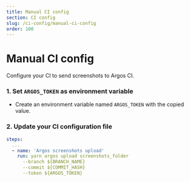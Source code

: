 ```yaml
---
title: Manual CI config
section: CI config
slug: /ci-config/manual-ci-config
order: 100
---
```


# Manual CI config

Configure your CI to send screenshots to Argos CI.

### 1. Set `ARGOS_TOKEN` as environment variable

- Create an environment variable named `ARGOS_TOKEN` with the copied value.

### 2. Update your CI configuration file

```yml
steps:
  ...
  - name: 'Argos screenshots upload'
    run: yarn argos upload screenshots_folder
      --branch ${BRANCH_NAME}
      --commit ${COMMIT_HASH}
      --token ${ARGOS_TOKEN}
```

